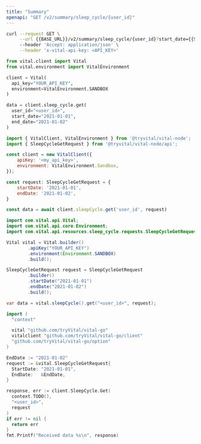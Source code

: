 ```yaml
---
title: "Summary"
openapi: "GET /v2/summary/sleep_cycle/{user_id}"
---
```


<RequestExample>

```bash cURL
curl --request GET \
     --url {{BASE_URL}}/v2/summary/sleep_cycle/{user_id}?start_date={{START_DATE}}&end_date={{END_DATE}} \
     --header 'Accept: application/json' \
     --header 'x-vital-api-key: <API_KEY>'
```

```python Python
from vital.client import Vital
from vital.environment import VitalEnvironment

client = Vital(
  api_key="YOUR_API_KEY",
  environment=VitalEnvironment.SANDBOX
)

data = client.sleep_cycle.get(
  user_id="<user_id>", 
  start_date="2021-01-01", 
  end_date="2021-01-02"
)
```

```javascript Node
import { VitalClient, VitalEnvironment } from '@tryvital/vital-node';
import { SleepCycleGetRequest } from '@tryvital/vital-node/api';

const client = new VitalClient({
    apiKey: '<my_api_key>',
    environment: VitalEnvironment.Sandbox,
});

const request: SleepCycleGetRequest = {
    startDate: '2021-01-01',
    endDate: '2021-01-02',
}

const data = await client.sleepCycle.get('user_id', request)
```

```java Java
import com.vital.api.Vital;
import com.vital.api.core.Environment;
import com.vital.api.resources.sleep_cycle.requests.SleepCycleGetRequest;

Vital vital = Vital.builder()
        .apiKey("YOUR_API_KEY")
        .environment(Environment.SANDBOX)
        .build();

SleepCycleGetRequest request = SleepCycleGetRequest
        .builder()
        .startDate("2021-01-01")
        .endDate("2021-01-02")
        .build();

var data = vital.sleepCycle().get("<user_id>", request);
```

```go Go
import (
  "context"

  vital "github.com/tryVital/vital-go"
  vitalclient "github.com/tryVital/vital-go/client"
  "github.com/tryVital/vital-go/option"
)

EndDate := "2021-01-02"
request := &vital.SleepCycleGetRequest{
  StartDate: "2021-01-01",
  EndDate:   &EndDate,
}

response, err := client.SleepCycle.Get(
  context.TODO(), 
  "<user_id>", 
  request
)
if err != nil {
  return err
}
fmt.Printf("Received data %s\n", response)
```

</RequestExample>
